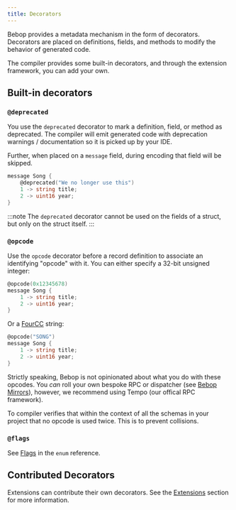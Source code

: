```yaml
---
title: Decorators
---
```



Bebop provides a metadata mechanism in the form of decorators. Decorators are placed on definitions, fields, and methods to modify the behavior of generated code.

The compiler provides some built-in decorators, and through the extension framework, you can add your own.

## Built-in decorators

### `@deprecated`

You use the `deprecated` decorator to mark a definition, field, or method as deprecated. The compiler will emit generated code with deprecation warnings / documentation so it is picked up by your IDE.

Further, when placed on a `message` field, during encoding that field will be skipped.

```go ins="@deprecated("We no longer use this")"
message Song { 
    @deprecated("We no longer use this")
    1 -> string title; 
    2 -> uint16 year; 
}
```

:::note
The `deprecated` decorator cannot be used on the fields of a struct, but only on the struct itself.
:::

### `@opcode`

Use the `opcode` decorator before a record definition to associate an identifying "opcode" with it. You can either specify a 32-bit unsigned integer:

```go ins="@opcode(0x12345678)"
@opcode(0x12345678)
message Song { 
    1 -> string title; 
    2 -> uint16 year; 
}
```

Or a [FourCC](https://en.wikipedia.org/wiki/FourCC) string:
    
```go ins="@opcode("SONG")" 
@opcode("SONG")
message Song { 
    1 -> string title; 
    2 -> uint16 year; 
}
```

Strictly speaking, Bebop is not opinionated about what you do with these opcodes. You _can_ roll your own bespoke RPC or dispatcher (see [Bebop Mirrors](https://github.com/betwixt-labs/bebop/wiki/Getting-Started-with-.NET#using-bebop-mirroring)), however, we recommend using Tempo (our offical RPC framework).

To compiler verifies that within the context of all the schemas in your project that no opcode is used twice. This is to prevent collisions.

### `@flags`

See [Flags](../enum/#flags) in the `enum` reference.

## Contributed Decorators

Extensions can contribute their own decorators. See the [Extensions](../extensions/chord-json) section for more information.